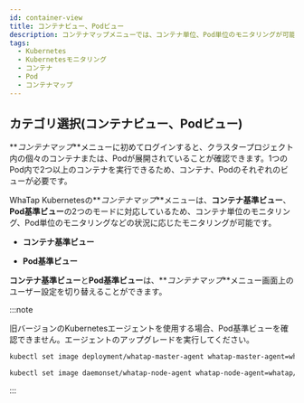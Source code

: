 ```yaml
---
id: container-view
title: コンテナビュー、Podビュー
description: コンテナマップメニューでは、コンテナ単位、Pod単位のモニタリングが可能です。
tags:
  - Kubernetes
  - Kubernetesモニタリング
  - コンテナ
  - Pod
  - コンテナマップ
---
```


## カテゴリ選択(コンテナビュー、Podビュー)

**_コンテナマップ_**メニューに初めてログインすると、クラスタープロジェクト内の個々のコンテナまたは、Podが展開されていることが確認できます。1つのPod内で2つ以上のコンテナを実行できるため、コンテナ、Podのそれぞれのビューが必要です。

WhaTap Kubernetesの**_コンテナマップ_**メニューは、**コンテナ基準ビュー**、**Pod基準ビュー**の2つのモードに対応しているため、コンテナ単位のモニタリング、Pod単位のモニタリングなどの状況に応じたモニタリングが可能です。

- **コンテナ基準ビュー**

  <ImgLang img='whatap_kubernetes_container_map_container_category.png' desc='コンテナ基準ビュー' />

- **Pod基準ビュー**

  <ImgLang img='whatap_kubernetes_container_map_pod_category.png' desc='Pod基準ビュー' />

**コンテナ基準ビュー**と**Pod基準ビュー**は、**_コンテナマップ_**メニュー画面上のユーザー設定を切り替えることができます。

:::note

旧バージョンのKubernetesエージェントを使用する場合、Pod基準ビューを確認できません。エージェントのアップグレードを実行してください。

```bash title='Master'
kubectl set image deployment/whatap-master-agent whatap-master-agent=whatap/kube_mon:{エージェントバージョン} -n whatap-monitoring
```

```bash title='Node'
kubectl set image daemonset/whatap-node-agent whatap-node-agent=whatap/kube_mon:{エージェントバージョン} -n whatap-monitoring
```

:::
